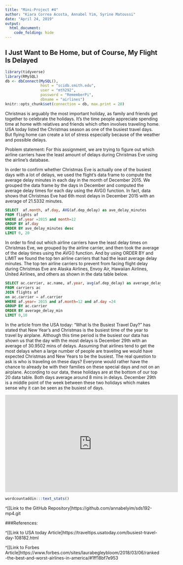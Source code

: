 ```yaml
---
title: "Mini-Project #4"
author: "Kiara Correa Acosta, Annabel Yim, Syrine Matoussi"
date: "April 24, 2019"
output:
  html_document:
    code_folding: hide
---
```

## I Just Want to Be Home, but of Course, My Flight Is Delayed
```r
library(tidyverse)
library(RMySQL)
db <- dbConnect(MySQL(), 
                host = "scidb.smith.edu", 
                user = "mth292", 
                password = "RememberPi", 
                dbname = "airlines")
knitr::opts_chunk$set(connection = db, max.print = 20)

```

Christmas is arguably the most important holiday, as family and friends get together to celebrate the holidays. It's the time people appreciate spending time at home with relatives and friends which often involves traveling home. USA today listed the Christmas season as one of the busiest travel days. But flying home can create a lot of stress especially because of the weather and possible delays. 

Problem statement: For this assignment, we are trying to figure out which airline carriers have the least amount of delays during Christmas Eve using the airline's database. 

In order to confirm whether Christmas Eve is actually one of the busiest days with a lot of delays, we used the flight's data frame to compute the average delay minutes in each day in the month of December 2015. We grouped the data frame by the days in December and computed the average delay times for each day using the AVG() function. In fact, data shows that Christmas Eve had 6th most delays in December 2015 with an average of 21.5332 minutes. 

```sql
SELECT  af.month, af.day, AVG(af.dep_delay) as ave_delay_minutes
FROM flights af
WHERE af.year =2015 and month=12
GROUP BY af.day
ORDER BY ave_delay_minutes desc
LIMIT 0, 20
```

In order to find out which airline carriers have the least delay times on Christmas Eve, we grouped by the airline carrier, and then took the average of the delay times using the AVG() function. And by using ORDER BY and LIMIT we found the top ten airline carriers that had the least average delay minutes. The top ten airline carriers to prevent from facing flight delay during Christmas Eve are Alaska Airlines, Envoy Air, Hawaiian Airlines, United Airlines, and others as shown in the data table below. 

```sql
SELECT ac.carrier, ac.name, af.year, avg(af.dep_delay) as average_delay_min, af.day, af.month
FROM carriers ac
JOIN flights af
on ac.carrier = af.carrier
WHERE af.year= 2015 and af.month=12 and af.day =24
GROUP BY ac.carrier
ORDER BY average_delay_min
LIMIT 0,10
```


In the article from the USA today: “What Is the Busiest Travel Day?” has stated that New Year’s and Christmas is the busiest time of the year to travel by airplane. Although this time period is the busiest our data has shown us that the day with the most delays is December 29th with an average of 30.9502 mins of delays. Assuming that airlines tend to get the most delays when a large number of people are traveling we would have expected Christmas and New Years to be the busiest. The real question to ask is who is traveling on these days? Everyone would rather have the chance to already be with their families on these special days and not on an airplane.  According to our data, these holidays are at the bottom of our top 20 data table. Both days average around 8 mins in delays. December 29th is a middle point of the week between these two holidays which makes sense why it can be seen as the busiest of days.  

<iframe width="560" height="315" src="https://www.youtube.com/embed/YvfYK0EEhK4" frameborder="0" allow="accelerometer; autoplay; encrypted-media; gyroscope; picture-in-picture" allowfullscreen></iframe>

```r
wordcountaddin:::text_stats()
```


^[[Link to the GitHub Repository]https://github.com/annabelyim/sds192-mp4.git

###References:

^[[Link to USA today Article]https://traveltips.usatoday.com/busiest-travel-day-108182.html

^[[Link to Forbes Article]https://www.forbes.com/sites/laurabegleybloom/2018/03/06/ranked-the-best-and-worst-airlines-in-america/#1ff18bf7e953
